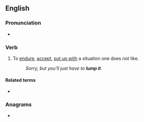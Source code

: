 ==English==

===Pronunciation===
* {{audio|en|En-au-lump it.ogg|Audio (AU)}}

===Verb===
{{en-verb|*}}

# {{lb|en|colloquial|British}} To [[endure]], [[accept]], [[put up with]] a situation one does not like.
#: ''Sorry, but you'll just have to '''lump it'''.''

====Related terms====
* {{l|en|like it or lump it}}

===Anagrams===
* {{anagrams|en|a=ilmptu|multip}}